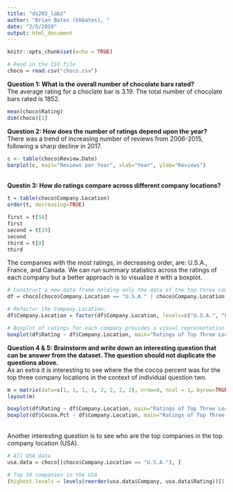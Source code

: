 ```yaml
---
title: "ds202_lab2"
author: "Brian Bates (bkbates), "
date: "2/5/2019"
output: html_document
---
```


```r
knitr::opts_chunk$set(echo = TRUE)

# Read in the CSV file
choco = read.csv("choco.csv")
```


**Question 1: What is the overall number of chocolate bars rated?**  
The average rating for a choclate bar is 3.19. The total number of chocolate bars rated is 1852.
```r
mean(choco$Rating)
dim(choco)[1]
```

**Question 2: How does the number of ratings depend upon the year?**  
There was a trend of increasing number of reviews from 2006-2015, following a sharp decline in 2017.

```r
c <- table(choco$Review.Date)
barplot(c, main="Reviews per Year", xlab="Year", ylab="Reviews")
```
<br/>
**Questin 3:  How do ratings compare across different company locations?**
```r
t = table(choco$Company.Location)
order(t, decreasing=TRUE)

first = t[58]
first
second = t[19]
second
third = t[8]
third
```

The companies with the most ratings, in decreasing order, are: U.S.A., France, and Canada.  We can run summary statistics across the ratings of each company but a better approach is to visualize it with a boxplot.  

```r
# Construct a new data frame holding only the data of the top three companies
df = choco[choco$Company.Location == "U.S.A." | choco$Company.Location == "France" | choco$Company.Location == "Canada", ]

# Refactor the Company.Location.
df$Company.Location = factor(df$Company.Location, levels=c("U.S.A.", "France", "Canada"))

# Boxplot of ratings for each company provides a visual representation of the summary data
boxplot(df$Rating ~ df$Company.Location, main="Ratings of Top Three Locations", xlab="Company Location", ylab="Rating")
```

**Question 4 & 5: Brainstorm and write down an interesting question that can be answer from the dataset. The question should not duplicate the questions above.**
<br/>
As an extra it is interesting to see where the the cocoa percent was for the top three company locations in the context of individual question two.
```r
m = matrix(data=c(1, 1, 1, 1, 2, 2, 2, 2), nrow=8, ncol = 1, byrow=TRUE)
layout(m)

boxplot(df$Rating ~ df$Company.Location, main="Ratings of Top Three Locations", xlab="Company Location", ylab="Rating")
boxplot(df$Cocoa.Pct ~ df$Company.Location, main="Ratings of Top Three Locations", xlab="Company Location", ylab="Cocoa Percent")
```
<br/>
Another interesting question is to see who are the top companies in the top company location (USA).
```r
# All USA data
usa.data = choco[(choco$Company.Location == "U.S.A."), ]

# Top 10 companies in the USA
(highest.levels = levels(reorder(usa.data$Company, usa.data$Rating))[1:10])

```
